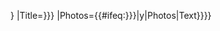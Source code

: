 <includeonly>{{NRHP url/core
|List=NRHP
|ID={{{id|{{{1}}}}}}
|Title={{{title|{{{2|}}}}}}
|Photos={{#ifeq:{{{photos|{{{3|}}}}}}|y|Photos|Text}}}}</includeonly><noinclude>
{{documentation}}
</noinclude>